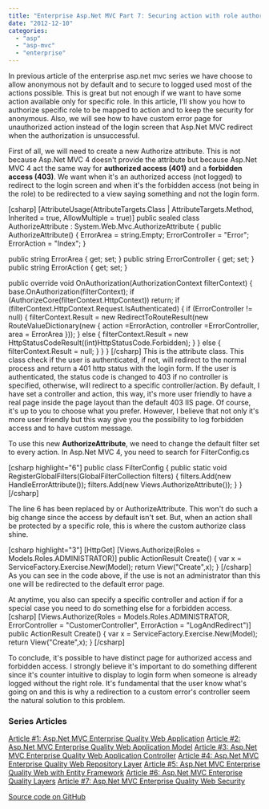 ```yaml
---
title: "Enterprise Asp.Net MVC Part 7: Securing action with role authorization"
date: "2012-12-10"
categories: 
  - "asp"
  - "asp-mvc"
  - "enterprise"
---
```


In previous article of the enterprise asp.net mvc series we have choose to allow anonymous not by default and to secure to logged used most of the actions possible. This is great but not enough if we want to have some action available only for specific role. In this article, I'll show you how to authorize specific role to be mapped to action and to keep the security for anonymous. Also, we will see how to have custom error page for unauthorized action instead of the login screen that Asp.Net MVC redirect when the authorization is unsuccessful.

First of all, we will need to create a new Authorize attribute. This is not because Asp.Net MVC 4 doesn't provide the attribute but because Asp.Net MVC 4 act the same way for **authorized access (401)** and a **forbidden access (403)**. We want when it's an authorized access (not logged) to redirect to the login screen and when it's the forbidden access (not being in the role) to be redirected to a view saying something and not the login form.

\[csharp\] \[AttributeUsage(AttributeTargets.Class | AttributeTargets.Method, Inherited = true, AllowMultiple = true)\] public sealed class AuthorizeAttribute : System.Web.Mvc.AuthorizeAttribute { public AuthorizeAttribute() { ErrorArea = string.Empty; ErrorController = "Error"; ErrorAction = "Index"; }

public string ErrorArea { get; set; } public string ErrorController { get; set; } public string ErrorAction { get; set; }

public override void OnAuthorization(AuthorizationContext filterContext) { base.OnAuthorization(filterContext); if (AuthorizeCore(filterContext.HttpContext)) return; if (filterContext.HttpContext.Request.IsAuthenticated) { if (ErrorController != null) { filterContext.Result = new RedirectToRouteResult(new RouteValueDictionary(new { action =ErrorAction, controller =ErrorController, area = ErrorArea })); } else { filterContext.Result = new HttpStatusCodeResult((int)HttpStatusCode.Forbidden); } } else { filterContext.Result = null; } } } \[/csharp\] This is the attribute class. This class check if the user is authenticated, if not, will redirect to the normal process and return a 401 http status with the login form. If the user is authenticated, the status code is changed to 403 if no controller is specified, otherwise, will redirect to a specific controller/action. By default, I have set a controller and action, this way, it's more user friendly to have a real page inside the page layout than the default 403 IIS page. Of course, it's up to you to choose what you prefer. However, I believe that not only it's more user friendly but this way give you the possibility to log forbidden access and to have custom message.

To use this new **AuthorizeAttribute**, we need to change the default filter set to every action. In Asp.Net MVC 4, you need to search for FilterConfig.cs

\[csharp highlight="6"\] public class FilterConfig { public static void RegisterGlobalFilters(GlobalFilterCollection filters) { filters.Add(new HandleErrorAttribute()); filters.Add(new Views.AuthorizeAttribute()); } } \[/csharp\]

The line 6 has been replaced by or AuthorizeAttribute. This won't do such a big change since the access by default isn't set. But, when an action shall be protected by a specific role, this is where the custom authorize class shine.

\[csharp highlight="3"\] \[HttpGet\] \[Views.Authorize(Roles = Models.Roles.ADMINISTRATOR)\] public ActionResult Create() { var x = ServiceFactory.Exercise.New(Model); return View("Create",x); } \[/csharp\] As you can see in the code above, if the use is not an administrator than this one will be redirected to the default error page.

At anytime, you also can specify a specific controller and action if for a special case you need to do something else for a forbidden access. \[csharp\] \[Views.Authorize(Roles = Models.Roles.ADMINISTRATOR, ErrorController = "CustomerController", ErrorAction = "LogAndRedirect")\] public ActionResult Create() { var x = ServiceFactory.Exercise.New(Model); return View("Create",x); } \[/csharp\]

To conclude, it's possible to have distinct page for authorized access and forbidden access. I strongly believe it's important to do something different since it's counter intuitive to display to login form when someone is already logged without the right role. It's fundamental that the user know what's going on and this is why a redirection to a custom error's controller seem the natural solution to this problem.

### Series Articles

[Article #1: Asp.Net MVC Enterprise Quality Web Application](http://patrickdesjardins.com/blog/enterprise-asp-net-part-1-mvc-the-planification) [Article #2: Asp.Net MVC Enterprise Quality Web Application Model](http://patrickdesjardins.com/blog/enterprise-asp-net-mvc-part-2-building-the-model) [Article #3: Asp.Net MVC Enterprise Quality Web Application Controller](http://patrickdesjardins.com/blog/enterprise-asp-net-mvc-part-3-controller) [Article #4: Asp.Net MVC Enterprise Quality Web Repository Layer](http://patrickdesjardins.com/blog/enterprise-asp-net-mvc-part-4-repository) [Article #5: Asp.Net MVC Enterprise Quality Web with Entity Framework](http://patrickdesjardins.com/blog/enterprise-asp-net-mvc-part-5-database-context-and-impersonate-data) [Article #6: Asp.Net MVC Enterprise Quality Layers](http://patrickdesjardins.com/blog/enterprise-asp-net-mvc-part-6-the-three-layers-of-validation) [Article #7: Asp.Net MVC Enterprise Quality Web Security](http://patrickdesjardins.com/blog/enterprise-asp-net-mvc-part-7-securing-action-with-role-authorization)

[Source code on GitHub](https://github.com/MrDesjardins/GymWorkout)
